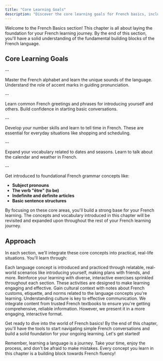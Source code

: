 ```yaml
---
title: "Core Learning Goals"
description: "Discover the core learning goals for French basics, including essential grammar concepts, pronunciation, vocabulary, and sentence structures for beginners."
---
```


Welcome to the French Basics section! This chapter is all about laying the foundation for your French learning journey. By the end of this section, you'll have a solid understanding of the fundamental building blocks of the French language. 

## Core Learning Goals

<Card title="Pronunciation" icon="microphone">
--

Master the French alphabet and learn the unique sounds of the language. Understand the role of accent marks in guiding pronunciation.
</Card>

<Card title="Greetings and Introductions" icon="handshake">
--

Learn common French greetings and phrases for introducing yourself and others. Build confidence in starting basic conversations.
</Card>

<Card title="Numbers and Telling Time" icon="clock">
--

Develop your number skills and learn to tell time in French. These are essential for everyday situations like shopping and scheduling.
</Card>

<Card title="Days, Months, and Seasons" icon="calendar-days">
-- 

Expand your vocabulary related to dates and seasons. Learn to talk about the calendar and weather in French.
</Card>

<Card title="Basic Grammar Concepts" icon="spell-check">
--

Get introduced to foundational French grammar concepts like:

- **Subject pronouns**
- **The verb "être" (to be)**
- **Indefinite and definite articles**
- **Basic sentence structures**
</Card>

By focusing on these core areas, you'll build a strong base for your French learning. The concepts and vocabulary introduced in this chapter will be revisited and expanded upon throughout the rest of your French learning journey.

## Approach

In each section, we'll integrate these core concepts into practical, real-life situations. You'll learn through:

<Card title="Engaging Scenarios" icon="users">
Each language concept is introduced and practiced through relatable, real-world scenarios like introducing yourself, making plans with friends, and more.
</Card>

<Card title="Interactive Exercises" icon="list-check">
Reinforce your learning with diverse, interactive exercises sprinkled throughout each section. These activities are designed to make learning engaging and effective.
</Card>

<Card title="Cultural Insights" icon="globe">
Gain cultural context with notes about French customs, etiquette, and norms related to the language concepts you're learning. Understanding culture is key to effective communication.
</Card>

<Card title="Textbook Integration" icon="book">
We integrate content from trusted French textbooks to ensure you're getting comprehensive, reliable information. However, we present it in a more engaging, interactive format.
</Card>

Get ready to dive into the world of French basics! By the end of this chapter, you'll have the tools to start navigating simple French conversations and build a solid foundation for your ongoing learning. Let's get started!

<Note>
Remember, learning a language is a journey. Take your time, enjoy the process, and don't be afraid to make mistakes. Every concept you learn in this chapter is a building block towards French fluency!
</Note>